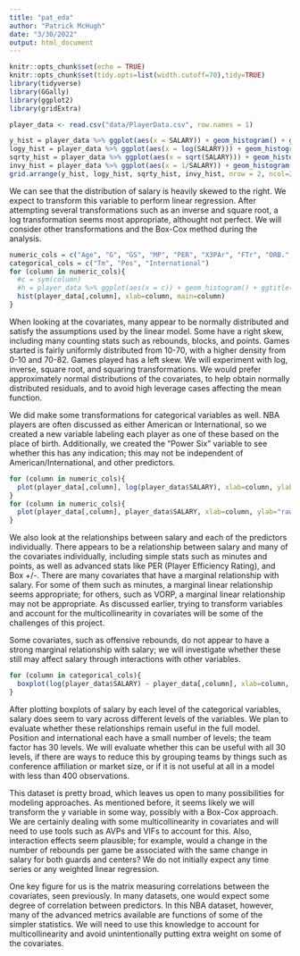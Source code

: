 ```yaml
---
title: "pat_eda"
author: "Patrick McHugh"
date: "3/30/2022"
output: html_document
---
```


```r
knitr::opts_chunk$set(echo = TRUE)
knitr::opts_chunk$set(tidy.opts=list(width.cutoff=70),tidy=TRUE)
library(tidyverse)
library(GGally)
library(ggplot2)
library(gridExtra)

```

```r
player_data <- read.csv("data/PlayerData.csv", row.names = 1)

y_hist = player_data %>% ggplot(aes(x = SALARY)) + geom_histogram() + ggtitle("Histogram of salary")
logy_hist = player_data %>% ggplot(aes(x = log(SALARY))) + geom_histogram() + ggtitle("Histogram of log(salary)")
sqrty_hist = player_data %>% ggplot(aes(x = sqrt(SALARY))) + geom_histogram() + ggtitle("Histogram of sqrt(salary)")
invy_hist = player_data %>% ggplot(aes(x = 1/SALARY)) + geom_histogram() + ggtitle("Histogram of 1/salary")
grid.arrange(y_hist, logy_hist, sqrty_hist, invy_hist, nrow = 2, ncol=2)

```

We can see that the distribution of salary is heavily skewed to the right. We expect to transform this variable to perform linear regression. After attempting several transformations such as an inverse and square root, a log transformation seems most appropriate, althought not perfect. We will consider other transformations and the Box-Cox method during the analysis.

```r
numeric_cols = c("Age", "G", "GS", "MP", "PER", "X3PAr", "FTr", "ORB.", "DRB.", "TRB.", "AST.", "STL.", "BLK.", "TOV.", "USG.", "ORtg", "DRtg", "OWS", "DWS", "WS", "WS.48", "OBPM", "DBPM", "BPM", "VORP", "PTS", "TS.")
categorical_cols = c("Tm", "Pos", "International")
for (column in numeric_cols){
  #c = sym(column)
  #h = player_data %>% ggplot(aes(x = c)) + geom_histogram() + ggtitle(paste("Histogram of", column))
  hist(player_data[,column], xlab=column, main=column)
}
```

When looking at the covariates, many appear to be normally distributed and satisfy the assumptions used by the linear model. Some have a right skew, including many counting stats such as rebounds, blocks, and points. Games started is fairly uniformly distributed from 10-70, with a higher density from 0-10 and 70-82. Games played has a left skew. We will experiment with log, inverse, square root, and squaring transformations. We would prefer approximately normal distributions of the covariates, to help obtain normally distributed residuals, and to avoid high leverage cases affecting the mean function.

We did make some transformations for categorical variables as well. NBA players are often discussed as either American or International, so we created a new variable labeling each player as one of these based on the place of birth. Additionally, we created the "Power Six" variable to see whether this has any indication; this may not be independent of American/International, and other predictors.


```r
for (column in numeric_cols){
  plot(player_data[,column], log(player_data$SALARY), xlab=column, ylab="log salary", main=column)
}
for (column in numeric_cols){
  plot(player_data[,column], player_data$SALARY, xlab=column, ylab="raw salary", main=column)
}
```
We also look at the relationships between salary and each of the predictors individually. There appears to be a relationship between salary and many of the covariates individually, including simple stats such as minutes and points, as well as advanced stats like PER (Player Efficiency Rating), and Box +/-. There are many covariates that have a marginal relationship with salary. For some of them such as minutes, a marginal linear relationship seems appropriate; for others, such as VORP, a marginal linear relationship may not be appropriate. As discussed earlier, trying to transform variables and account for the multicollinearity in covariates will be some of the challenges of this project. 

Some covariates, such as offensive rebounds, do not appear to have a strong marginal relationship with salary; we will investigate whether these still may affect salary through interactions with other variables.

```r
for (column in categorical_cols){
  boxplot(log(player_data$SALARY) ~ player_data[,column], xlab=column, ylab="log salary", main=column)
}
```

After plotting boxplots of salary by each level of the categorical variables, salary does seem to vary across different levels of the variables. We plan to evaluate whether these relationships remain useful in the full model. Position and international each have a small number of levels; the team factor has 30 levels. We will evaluate whether this can be useful with all 30 levels, if there are ways to reduce this by grouping teams by things such as conference affiliation or market size, or if it is not useful at all in a model with less than 400 observations.

This dataset is pretty broad, which leaves us open to many possibilities for modeling approaches. As mentioned before, it seems likely we will transform the y variable in some way, possibly with a Box-Cox approach. We are certainly dealing with some multicollinearity in covariates and will need to use tools such as AVPs and VIFs to account for this. Also, interaction effects seem plausible; for example, would a change in the number of rebounds per game be associated with the same change in salary for both guards and centers? We do not initially expect any time series or any weighted linear regression.

One key figure for us is the matrix measuring correlations between the covariates, seen previously. In many datasets, one would expect some degree of correlation between predictors. In this NBA dataset, however, many of the advanced metrics available are functions of some of the simpler statistics. We will need to use this knowledge to account for multicollinearity and avoid unintentionally putting extra weight on some of the covariates.